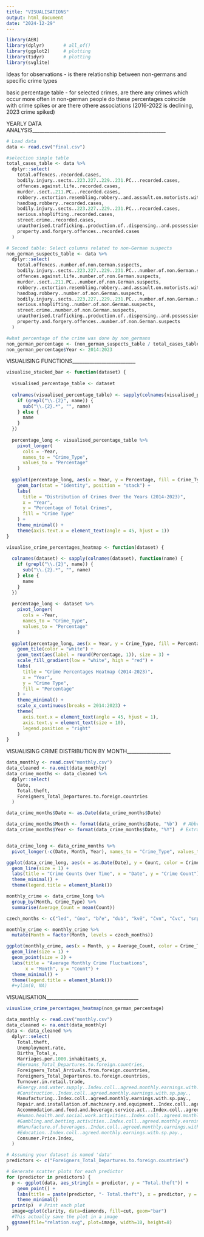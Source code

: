 ---
title: "VISUALISATIONS"
output: html_document
date: "2024-12-29"
---

```{r setup, include=FALSE}
library(AER)
library(dplyr)       # all_of()
library(ggplot2)     # plotting  
library(tidyr)       # plotting
library(svglite)
```
Ideas for observations - is there relationship between non-germans and specific crime types

basic percentage table - for selected crimes, are there any crimes which occur more often in non-german people
do these percentages coincide with crime spikes or are there othere associations (2016-2022 is declining, 2023 crime spiked)

YEARLY DATA ANALYSIS_______________________________________________________
```{r}
# Load data
data <- read.csv("final.csv")

#selection simple table
total_cases_table <- data %>%
  dplyr::select(
    total.offences..recorded.cases,
    bodily.injury..sects..223.227..229..231.PC...recorded.cases,
    offences.against.life..recorded.cases,
    murder..sect..211.PC...recorded.cases,
    robbery..extortion.resembling.robbery..and.assault.on.motorists.with.intent.to.rob..sects..249.252..255..316a.PC...recorded.cases,
    handbag.robbery..recorded.cases,
    bodily.injury..sects..223.227..229..231.PC...recorded.cases,
    serious.shoplifting..recorded.cases,
    street.crime..recorded.cases,
    unauthorised.trafficking..production.of..dispensing..and.possession.of.drugs..Sect..29a..1..no..2.NCA...significant.amount...recorded.cases,
    property.and.forgery.offences..recorded.cases
  )

# Second table: Select columns related to non-German suspects
non_german_suspects_table <- data %>%
  dplyr::select(
    total.offences..number.of.non.German.suspects,
    bodily.injury..sects..223.227..229..231.PC...number.of.non.German.suspects,
    offences.against.life..number.of.non.German.suspects,
    murder..sect..211.PC...number.of.non.German.suspects,
    robbery..extortion.resembling.robbery..and.assault.on.motorists.with.intent.to.rob..sects..249.252..255..316a.PC...number.of.non.German.suspects,
    handbag.robbery..number.of.non.German.suspects,
    bodily.injury..sects..223.227..229..231.PC...number.of.non.German.suspects,
    serious.shoplifting..number.of.non.German.suspects,
    street.crime..number.of.non.German.suspects,
    unauthorised.trafficking..production.of..dispensing..and.possession.of.drugs..Sect..29a..1..no..2.NCA...significant.amount...number.of.non.German.suspects,
    property.and.forgery.offences..number.of.non.German.suspects
  )

#what percentage of the crime was done by non_germans
non_german_percentage <- (non_german_suspects_table / total_cases_table) * 100
non_german_percentage$Year <- 2014:2023

```


VISUALISING FUNCTIONS__________________________
```{r}
visualise_stacked_bar <- function(dataset) {
    
  visualised_percentage_table <- dataset
  
  colnames(visualised_percentage_table) <- sapply(colnames(visualised_percentage_table), function(name) {
    if (grepl("\\.{2}", name)) {
      sub("\\.{2}.*", "", name)
    } else {
      name
    }
  })
  
  percentage_long <- visualised_percentage_table %>%
    pivot_longer(
      cols = -Year,  
      names_to = "Crime_Type", 
      values_to = "Percentage"  
    )
  
  ggplot(percentage_long, aes(x = Year, y = Percentage, fill = Crime_Type)) +
    geom_bar(stat = "identity", position = "stack") +
    labs(
      title = "Distribution of Crimes Over the Years (2014-2023)",
      x = "Year",
      y = "Percentage of Total Crimes",
      fill = "Crime Type"
    ) +
    theme_minimal() +
    theme(axis.text.x = element_text(angle = 45, hjust = 1))
}

visualise_crime_percentages_heatmap <- function(dataset) {
  
  colnames(dataset) <- sapply(colnames(dataset), function(name) {
    if (grepl("\\.{2}", name)) {
      sub("\\.{2}.*", "", name)
    } else {
      name
    }
  })
  
  percentage_long <- dataset %>%
    pivot_longer(
      cols = -Year,  
      names_to = "Crime_Type",  
      values_to = "Percentage"  
    )
  
  ggplot(percentage_long, aes(x = Year, y = Crime_Type, fill = Percentage)) +
    geom_tile(color = "white") +  
    geom_text(aes(label = round(Percentage, 1)), size = 3) +  
    scale_fill_gradient(low = "white", high = "red") +  
    labs(
      title = "Crime Percentages Heatmap (2014-2023)",
      x = "Year",
      y = "Crime Type",
      fill = "Percentage"
    ) +
    theme_minimal() +
    scale_x_continuous(breaks = 2014:2023) +
    theme(
      axis.text.x = element_text(angle = 45, hjust = 1),  
      axis.text.y = element_text(size = 10),  
      legend.position = "right"
    )
}
```


VISUALISING CRIME DISTRIBUTION BY MONTH__________________
```{r}
data_monthly <- read.csv("monthly.csv")
data_cleaned <- na.omit(data_monthly)
data_crime_months <- data_cleaned %>%
  dplyr::select(
    Date,
    Total.theft, 
    Foreigners_Total_Departures.to.foreign.countries
  )

data_crime_months$Date <- as.Date(data_crime_months$Date)

data_crime_months$Month <- format(data_crime_months$Date, "%b")  # Abbreviated month (Jan, Feb, etc.)
data_crime_months$Year <- format(data_crime_months$Date, "%Y")  # Extract year if needed


data_crime_long <- data_crime_months %>%
  pivot_longer(-c(Date, Month, Year), names_to = "Crime_Type", values_to = "Count")

ggplot(data_crime_long, aes(x = as.Date(Date), y = Count, color = Crime_Type)) +
  geom_line(size = 1) +
  labs(title = "Crime Counts Over Time", x = "Date", y = "Crime Count") +
  theme_minimal() +
  theme(legend.title = element_blank())

monthly_crime <- data_crime_long %>%
  group_by(Month, Crime_Type) %>%
  summarise(Average_Count = mean(Count))

czech_months <- c("led", "úno", "bře", "dub", "kvě", "čvn", "čvc", "srp", "zář", "říj", "lis", "pro")

monthly_crime <- monthly_crime %>%
  mutate(Month = factor(Month, levels = czech_months))

ggplot(monthly_crime, aes(x = Month, y = Average_Count, color = Crime_Type, group = Crime_Type)) +
  geom_line(size = 1) +
  geom_point(size = 2) +
  labs(title = "Average Monthly Crime Fluctuations",
       x = "Month", y = "Count") +
  theme_minimal() +
  theme(legend.title = element_blank()) 
  #+ylim(0, NA)

```

VISUALISATION______________________________________
```{r}
visualise_crime_percentages_heatmap(non_german_percentage)

data_monthly <- read.csv("monthly.csv")
data_cleaned <- na.omit(data_monthly)
data <- data_cleaned %>%
  dplyr::select(
    Total.theft,
    Unemployment.rate,
    Births_Total_x,
    Marriages.per.1000.inhabitants_x,
    #Germans_Total_Departures.to.foreign.countries,
    Foreigners_Total_Arrivals.from.foreign.countries,
    Foreigners_Total_Departures.to.foreign.countries,
    Turnover.in.retail.trade,
    #Energy.and.water.supply..Index.coll..agreed.monthly.earnings.with.sp.pay.,
    #Construction..Index.coll..agreed.monthly.earnings.with.sp.pay.,
    Manufacturing..Index.coll..agreed.monthly.earnings.with.sp.pay.,
    Repair.and.installation.of.machinery.and.equipment..Index.coll..agreed.monthly.earnings.with.sp.pay.,
    Accommodation.and.food.and.beverage.service.act...Index.coll..agreed.monthly.earnings.with.sp.pay.,
    #Human.health.and.social.work.activities..Index.coll..agreed.monthly.earnings.with.sp.pay.,
    #Gambling.and.betting.activities..Index.coll..agreed.monthly.earnings.with.sp.pay.,
    #Manufacture.of.beverages..Index.coll..agreed.monthly.earnings.with.sp.pay.,
    #Education..Index.coll..agreed.monthly.earnings.with.sp.pay.,
    Consumer.Price.Index,
  )

# Assuming your dataset is named 'data'
predictors <- c("Foreigners_Total_Departures.to.foreign.countries")

# Generate scatter plots for each predictor
for (predictor in predictors) {
  p <- ggplot(data, aes_string(x = predictor, y = "Total.theft")) +
    geom_point() +
    labs(title = paste(predictor, "- Total.theft"), x = predictor, y = "Total.theft") +
    theme_minimal()
  print(p)  # Print each plot
  image=qplot(clarity, data=diamonds, fill=cut, geom="bar")
  #This actually save the plot in a image
  ggsave(file="relation.svg", plot=image, width=10, height=8)
}
```
